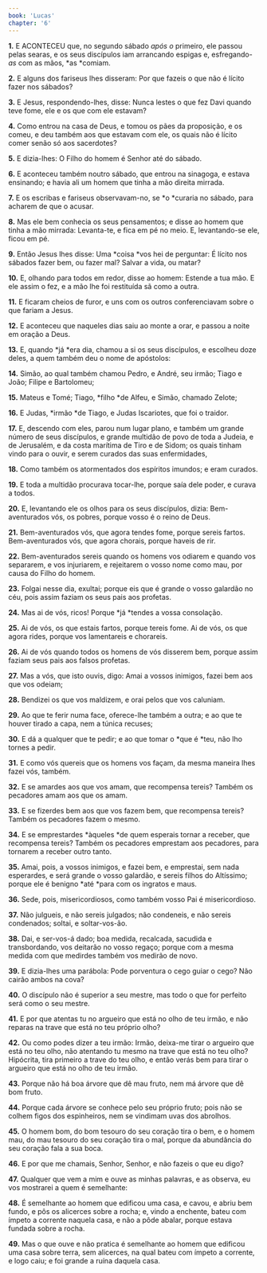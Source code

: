 ```yaml
---
book: 'Lucas'
chapter: '6'
---
```


**1.** E ACONTECEU que, no segundo sábado *após o* primeiro, ele passou pelas searas, e os seus discípulos iam arrancando espigas e, esfregando-*as* com as mãos, *as *comiam.

**2.** E alguns dos fariseus lhes disseram: Por que fazeis o que não é lícito fazer nos sábados?

**3.** E Jesus, respondendo-lhes, disse: Nunca lestes o que fez Davi quando teve fome, ele e os que com ele estavam?

**4.** Como entrou na casa de Deus, e tomou os pães da proposição, e os comeu, e deu também aos que estavam com ele, os quais não é lícito comer senão só aos sacerdotes?

**5.** E dizia-lhes: O Filho do homem é Senhor até do sábado.

**6.** E aconteceu também noutro sábado, que entrou na sinagoga, e estava ensinando; e havia ali um homem que tinha a mão direita mirrada.

**7.** E os escribas e fariseus observavam-no, se *o *curaria no sábado, para acharem de que o acusar.

**8.** Mas ele bem conhecia os seus pensamentos; e disse ao homem que tinha a mão mirrada: Levanta-te, e fica em pé no meio. E, levantando-se ele, ficou em pé.

**9.** Então Jesus lhes disse: Uma *coisa *vos hei de perguntar: É lícito nos sábados fazer bem, ou fazer mal? Salvar a vida, ou matar?

**10.** E, olhando para todos em redor, disse ao homem: Estende a tua mão. E ele assim o fez, e a mão lhe foi restituída sã como a outra.

**11.** E ficaram cheios de furor, e uns com os outros conferenciavam sobre o que fariam a Jesus.

**12.** E aconteceu que naqueles dias saiu ao monte a orar, e passou a noite em oração a Deus.

**13.** E, quando *já *era dia, chamou a si os seus discípulos, e escolheu doze deles, a quem também deu o nome de apóstolos:

**14.** Simão, ao qual também chamou Pedro, e André, seu irmão; Tiago e João; Filipe e Bartolomeu;

**15.** Mateus e Tomé; Tiago, *filho *de Alfeu, e Simão, chamado Zelote;

**16.** E Judas, *irmão *de Tiago, e Judas Iscariotes, que foi o traidor.

**17.** E, descendo com eles, parou num lugar plano, e também um grande número de seus discípulos, e grande multidão de povo de toda a Judeia, e de Jerusalém, e da costa marítima de Tiro e de Sidom; os quais tinham vindo para o ouvir, e serem curados das suas enfermidades,

**18.** Como também os atormentados dos espíritos imundos; e eram curados.

**19.** E toda a multidão procurava tocar-lhe, porque saía dele poder, e curava a todos.

**20.** E, levantando ele os olhos para os seus discípulos, dizia: Bem-aventurados vós, os pobres, porque vosso é o reino de Deus.

**21.** Bem-aventurados vós, que agora tendes fome, porque sereis fartos. Bem-aventurados vós, que agora chorais, porque haveis de rir.

**22.** Bem-aventurados sereis quando os homens vos odiarem e quando vos separarem, e vos injuriarem, e rejeitarem o vosso nome como mau, por causa do Filho do homem.

**23.** Folgai nesse dia, exultai; porque eis que é grande o vosso galardão no céu, pois assim faziam os seus pais aos profetas.

**24.** Mas ai de vós, ricos! Porque *já *tendes a vossa consolação.

**25.** Ai de vós, os que estais fartos, porque tereis fome. Ai de vós, os que agora rides, porque vos lamentareis e chorareis.

**26.** Ai de vós quando todos os homens de vós disserem bem, porque assim faziam seus pais aos falsos profetas.

**27.** Mas a vós, que isto ouvis, digo: Amai a vossos inimigos, fazei bem aos que vos odeiam;

**28.** Bendizei os que vos maldizem, e orai pelos que vos caluniam.

**29.** Ao que te ferir numa face, oferece-lhe também a outra; e ao que te houver tirado a capa, nem a túnica recuses;

**30.** E dá a qualquer que te pedir; e ao que tomar o *que é *teu, não lho tornes a pedir.

**31.** E como vós quereis que os homens vos façam, da mesma maneira lhes fazei vós, também.

**32.** E se amardes aos que vos amam, que recompensa tereis? Também os pecadores amam aos que os amam.

**33.** E se fizerdes bem aos que vos fazem bem, que recompensa tereis? Também os pecadores fazem o mesmo.

**34.** E se emprestardes *àqueles *de quem esperais tornar a receber, que recompensa tereis? Também os pecadores emprestam aos pecadores, para tornarem a receber outro tanto.

**35.** Amai, pois, a vossos inimigos, e fazei bem, e emprestai, sem nada esperardes, e será grande o vosso galardão, e sereis filhos do Altíssimo; porque ele é benigno *até *para com os ingratos e maus.

**36.** Sede, pois, misericordiosos, como também vosso Pai é misericordioso.

**37.** Não julgueis, e não sereis julgados; não condeneis, e não sereis condenados; soltai, e soltar-vos-ão.

**38.** Dai, e ser-vos-á dado; boa medida, recalcada, sacudida e transbordando, vos deitarão no vosso regaço; porque com a mesma medida com que medirdes também vos medirão de novo.

**39.** E dizia-lhes uma parábola: Pode porventura o cego guiar o cego? Não cairão ambos na cova?

**40.** O discípulo não é superior a seu mestre, mas todo o que for perfeito será como o seu mestre.

**41.** E por que atentas tu no argueiro que está no olho de teu irmão, e não reparas na trave que está no teu próprio olho?

**42.** Ou como podes dizer a teu irmão: Irmão, deixa-me tirar o argueiro que está no teu olho, não atentando tu mesmo na trave que está no teu olho? Hipócrita, tira primeiro a trave do teu olho, e então verás bem para tirar o argueiro que está no olho de teu irmão.

**43.** Porque não há boa árvore que dê mau fruto, nem má árvore que dê bom fruto.

**44.** Porque cada árvore se conhece pelo seu próprio fruto; pois não se colhem figos dos espinheiros, nem se vindimam uvas dos abrolhos.

**45.** O homem bom, do bom tesouro do seu coração tira o bem, e o homem mau, do mau tesouro do seu coração tira o mal, porque da abundância do seu coração fala a sua boca.

**46.** E por que me chamais, Senhor, Senhor, e não fazeis o que eu digo?

**47.** Qualquer que vem a mim e ouve as minhas palavras, e as observa, eu vos mostrarei a quem é semelhante:

**48.** É semelhante ao homem que edificou uma casa, e cavou, e abriu bem fundo, e pôs os alicerces sobre a rocha; e, vindo a enchente, bateu com ímpeto a corrente naquela casa, e não a pôde abalar, porque estava fundada sobre a rocha.

**49.** Mas o que ouve e não pratica é semelhante ao homem que edificou uma casa sobre terra, sem alicerces, na qual bateu com ímpeto a corrente, e logo caiu; e foi grande a ruína daquela casa.